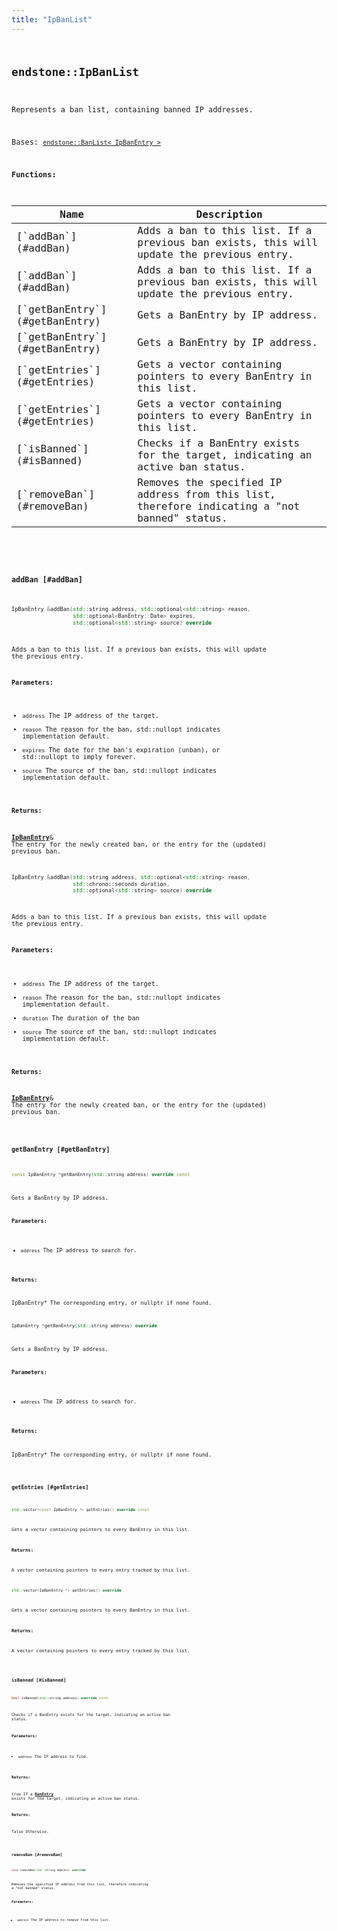 ```yaml
---
title: "IpBanList"
---
```


## <code className="doc-symbol doc-symbol-class"/> endstone::IpBanList

Represents a ban list, containing banned IP addresses.


Bases: [`endstone::BanList< IpBanEntry >`](ban_list)
















**Functions:**

<table>
<thead>
   <tr>
      <th>Name</th>
      <th>Description</th>
   </tr>
</thead>
<tbody>
<tr key="classendstone_1_1_ip_ban_list_1afde472cd99b074a0ec4505553f7f802a">
    <td>[`addBan`](#addBan)</td>
    <td>Adds a ban to this list. If a previous ban exists, this will update the previous entry.</td>
</tr>
<tr key="classendstone_1_1_ip_ban_list_1a15ee4a9797be0ac051cc86f629d60b80">
    <td>[`addBan`](#addBan)</td>
    <td>Adds a ban to this list. If a previous ban exists, this will update the previous entry.</td>
</tr>
<tr key="classendstone_1_1_ip_ban_list_1a678a7ab4ceb5e63143c54252faeabe32">
    <td>[`getBanEntry`](#getBanEntry)</td>
    <td>Gets a BanEntry by IP address.</td>
</tr>
<tr key="classendstone_1_1_ip_ban_list_1af23bb688379d3798109d109a481e088c">
    <td>[`getBanEntry`](#getBanEntry)</td>
    <td>Gets a BanEntry by IP address.</td>
</tr>
<tr key="classendstone_1_1_ip_ban_list_1adc3cf9740eeadb29579c8f7b5f4ec2c2">
    <td>[`getEntries`](#getEntries)</td>
    <td>Gets a vector containing pointers to every BanEntry in this list.</td>
</tr>
<tr key="classendstone_1_1_ip_ban_list_1a92dc2f845462160a98a86112dafd73ff">
    <td>[`getEntries`](#getEntries)</td>
    <td>Gets a vector containing pointers to every BanEntry in this list.</td>
</tr>
<tr key="classendstone_1_1_ip_ban_list_1a65ab85f06f3522ee90ec267859db0054">
    <td>[`isBanned`](#isBanned)</td>
    <td>Checks if a BanEntry exists for the target, indicating an active ban status.</td>
</tr>
<tr key="classendstone_1_1_ip_ban_list_1ac87901f151c53c57c5ae8267c7b7d601">
    <td>[`removeBan`](#removeBan)</td>
    <td>Removes the specified IP address from this list, therefore indicating a "not banned" status.</td>
</tr>
</tbody>
</table>

### <code className="doc-symbol doc-symbol-function"/> addBan [#addBan]



```cpp
IpBanEntry &addBan(std::string address, std::optional<std::string> reason,
                   std::optional<BanEntry::Date> expires,
                   std::optional<std::string> source) override
```

Adds a ban to this list. If a previous ban exists, this will update the previous entry.





**Parameters:**


* `address` The IP address of the target. 
* `reason` The reason for the ban, std::nullopt indicates implementation default. 
* `expires` The date for the ban's expiration (unban), or std::nullopt to imply forever. 
* `source` The source of the ban, std::nullopt indicates implementation default. 



**Returns:**

[**IpBanEntry**](classendstone_1_1_ip_ban_entry.md)& The entry for the newly created ban, or the entry for the (updated) previous ban. 





        

```cpp
IpBanEntry &addBan(std::string address, std::optional<std::string> reason,
                   std::chrono::seconds duration,
                   std::optional<std::string> source) override
```

Adds a ban to this list. If a previous ban exists, this will update the previous entry.





**Parameters:**


* `address` The IP address of the target. 
* `reason` The reason for the ban, std::nullopt indicates implementation default. 
* `duration` The duration of the ban 
* `source` The source of the ban, std::nullopt indicates implementation default. 



**Returns:**

[**IpBanEntry**](classendstone_1_1_ip_ban_entry.md)& The entry for the newly created ban, or the entry for the (updated) previous ban. 





        
### <code className="doc-symbol doc-symbol-function"/> getBanEntry [#getBanEntry]



```cpp
const IpBanEntry *getBanEntry(std::string address) override const
```

Gets a BanEntry by IP address.





**Parameters:**


* `address` The IP address to search for. 



**Returns:**

IpBanEntry\* The corresponding entry, or nullptr if none found. 





        

```cpp
IpBanEntry *getBanEntry(std::string address) override
```

Gets a BanEntry by IP address.





**Parameters:**


* `address` The IP address to search for. 



**Returns:**

IpBanEntry\* The corresponding entry, or nullptr if none found. 





        
### <code className="doc-symbol doc-symbol-function"/> getEntries [#getEntries]



```cpp
std::vector<const IpBanEntry *> getEntries() override const
```

Gets a vector containing pointers to every BanEntry in this list.





**Returns:**

A vector containing pointers to every entry tracked by this list. 





        

```cpp
std::vector<IpBanEntry *> getEntries() override
```

Gets a vector containing pointers to every BanEntry in this list.





**Returns:**

A vector containing pointers to every entry tracked by this list. 





        
### <code className="doc-symbol doc-symbol-function"/> isBanned [#isBanned]

```cpp
bool isBanned(std::string address) override const
```

Checks if a BanEntry exists for the target, indicating an active ban status.





**Parameters:**


* `address` The IP address to find. 



**Returns:**

true If a [**BanEntry**](classendstone_1_1_ban_entry.md) exists for the target, indicating an active ban status. 




**Returns:**

false Otherwise. 





        
### <code className="doc-symbol doc-symbol-function"/> removeBan [#removeBan]

```cpp
void removeBan(std::string address) override
```

Removes the specified IP address from this list, therefore indicating a "not banned" status.





**Parameters:**


* `address` The IP address to remove from this list. 




        